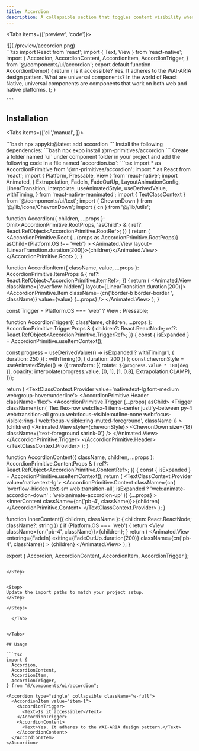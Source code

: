 ```yaml
---
title: Accordion
description: A collapsible section that toggles content visibility when tapped.
---
```





<Tabs items={['preview', 'code']}>
  <Tab value="preview">
  <div>
    ![](./preview/accordion.png)
  </div>
  </Tab>
  <Tab value="code">
    ```tsx
    import React from 'react';
import { Text, View } from 'react-native';
import {
  Accordion,
  AccordionContent,
  AccordionItem,
  AccordionTrigger,
} from '@/components/ui/accordion';
export default function AccordionDemo() {
  return (
    <View className="flex-1  justify-center items-center p-6  bg-white">
      <Accordion
        type='multiple'
        collapsible
        defaultValue={['item-1']}
        className='w-full max-w-sm native:max-w-md'
      >
        <AccordionItem value='item-1'>
          <AccordionTrigger>
            <Text>Is it accessible?</Text>
          </AccordionTrigger>
          <AccordionContent>
            <Text>Yes. It adheres to the WAI-ARIA design pattern.</Text>
          </AccordionContent>
        </AccordionItem>
        <AccordionItem value='item-2'>
          <AccordionTrigger>
            <Text>What are universal components?</Text>
          </AccordionTrigger>
          <AccordionContent>
            <Text>
              In the world of React Native, universal components are components that work on both
              web and native platforms.
            </Text>
          </AccordionContent>
        </AccordionItem>
      </Accordion>
    </View>
  );
}



    ```
  </Tab>
</Tabs>




## Installation

<Tabs items={['cli','manual', ]}>
 
  <Tab value="cli">
  ```bash
npx appykit@latest add accordion
```
  </Tab>
  <Tab value="manual">
   
<Steps>



<Step>
Install the following dependencies:
```bash
npx expo install @rn-primitives/accordion
```


</Step>
<Step>
Create a folder named `ui` under component folder in your project and add the following code in a file named `accordion.tsx`:
```tsx
import * as AccordionPrimitive from '@rn-primitives/accordion';
import * as React from 'react';
import { Platform, Pressable, View } from 'react-native';
import Animated, {
  Extrapolation,
  FadeIn,
  FadeOutUp,
  LayoutAnimationConfig,
  LinearTransition,
  interpolate,
  useAnimatedStyle,
  useDerivedValue,
  withTiming,
} from 'react-native-reanimated';
import { TextClassContext } from '@/components/ui/text';
import { ChevronDown } from '@/lib/icons/ChevronDown';
import { cn } from '@/lib/utils';

function Accordion({
  children,
  ...props
}: Omit<AccordionPrimitive.RootProps, 'asChild'> & {
  ref?: React.RefObject<AccordionPrimitive.RootRef>;
}) {
  return (
    <LayoutAnimationConfig skipEntering>
      <AccordionPrimitive.Root
        {...(props as AccordionPrimitive.RootProps)}
        asChild={Platform.OS !== 'web'}
      >
        <Animated.View layout={LinearTransition.duration(200)}>{children}</Animated.View>
      </AccordionPrimitive.Root>
    </LayoutAnimationConfig>
  );
}

function AccordionItem({
  className,
  value,
  ...props
}: AccordionPrimitive.ItemProps & {
  ref?: React.RefObject<AccordionPrimitive.ItemRef>;
}) {
  return (
    <Animated.View className={'overflow-hidden'} layout={LinearTransition.duration(200)}>
      <AccordionPrimitive.Item
        className={cn('border-b border-border ', className)}
        value={value}
        {...props}
      />
    </Animated.View>
  );
}

const Trigger = Platform.OS === 'web' ? View : Pressable;

function AccordionTrigger({
  className,
  children,
  ...props
}: AccordionPrimitive.TriggerProps & {
  children?: React.ReactNode;
  ref?: React.RefObject<AccordionPrimitive.TriggerRef>;
}) {
  const { isExpanded } = AccordionPrimitive.useItemContext();

  const progress = useDerivedValue(() =>
    isExpanded ? withTiming(1, { duration: 250 }) : withTiming(0, { duration: 200 })
  );
  const chevronStyle = useAnimatedStyle(() => ({
    transform: [{ rotate: `${progress.value * 180}deg` }],
    opacity: interpolate(progress.value, [0, 1], [1, 0.8], Extrapolation.CLAMP),
  }));

  return (
    <TextClassContext.Provider value='native:text-lg font-medium web:group-hover:underline'>
      <AccordionPrimitive.Header className='flex'>
        <AccordionPrimitive.Trigger {...props} asChild>
          <Trigger
            className={cn(
              'flex flex-row web:flex-1 items-center justify-between py-4 web:transition-all group web:focus-visible:outline-none web:focus-visible:ring-1 web:focus-visible:ring-muted-foreground',
              className
            )}
          >
            {children}
            <Animated.View style={chevronStyle}>
              <ChevronDown size={18} className={'text-foreground shrink-0'} />
            </Animated.View>
          </Trigger>
        </AccordionPrimitive.Trigger>
      </AccordionPrimitive.Header>
    </TextClassContext.Provider>
  );
}

function AccordionContent({
  className,
  children,
  ...props
}: AccordionPrimitive.ContentProps & {
  ref?: React.RefObject<AccordionPrimitive.ContentRef>;
}) {
  const { isExpanded } = AccordionPrimitive.useItemContext();
  return (
    <TextClassContext.Provider value='native:text-lg'>
      <AccordionPrimitive.Content
        className={cn(
          'overflow-hidden text-sm web:transition-all',
          isExpanded ? 'web:animate-accordion-down' : 'web:animate-accordion-up'
        )}
        {...props}
      >
        <InnerContent className={cn('pb-4', className)}>{children}</InnerContent>
      </AccordionPrimitive.Content>
    </TextClassContext.Provider>
  );
}

function InnerContent({ children, className }: { children: React.ReactNode; className?: string }) {
  if (Platform.OS === 'web') {
    return <View className={cn('pb-4', className)}>{children}</View>;
  }
  return (
    <Animated.View
      entering={FadeIn}
      exiting={FadeOutUp.duration(200)}
      className={cn('pb-4', className)}
    >
      {children}
    </Animated.View>
  );
}

export { Accordion, AccordionContent, AccordionItem, AccordionTrigger };


```

</Step>


<Step>
Update the import paths to match your project setup.
</Step>

</Steps>
  
  </Tab>


</Tabs>

## Usage

```tsx
import {
  Accordion,
  AccordionContent,
  AccordionItem,
  AccordionTrigger,
} from "@/components/ui/accordion";
```
```tsx
<Accordion type="single" collapsible className="w-full">
  <AccordionItem value="item-1">
    <AccordionTrigger>
      <Text>Is it accessible?</Text>
    </AccordionTrigger>
    <AccordionContent>
      <Text>Yes. It adheres to the WAI-ARIA design pattern.</Text>
    </AccordionContent>
  </AccordionItem>
</Accordion>
```

